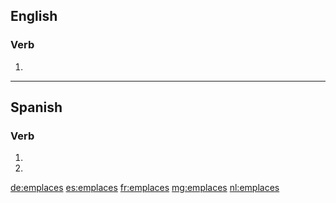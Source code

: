 {{also|emplacés}}
==English==

===Verb===
{{head|en|verb form}}

# {{en-third-person singular of|emplace}}

----

==Spanish==

===Verb===
{{es-verb-form}}

# {{es-verb form of|ending=ar|mood=imperative|sense=negative|pers=2|formal=no|number=singular|emplazar}}
# {{es-verb form of|ending=ar|mood=subjunctive|tense=present|pers=2|formal=no|number=singular|emplazar}}

[[de:emplaces]]
[[es:emplaces]]
[[fr:emplaces]]
[[mg:emplaces]]
[[nl:emplaces]]